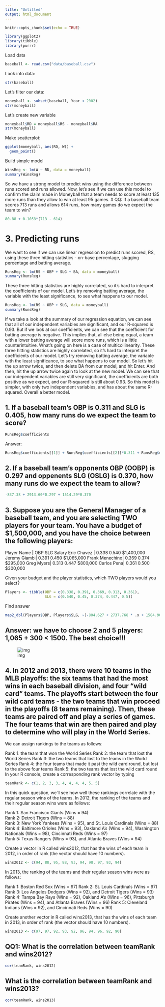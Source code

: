 ```yaml
---
title: "Untitled"
output: html_document
---
```


```r
knitr::opts_chunk$set(echo = TRUE)

library(ggplot2)
library(tibble)
library(purrr)
```
Load data
```r
baseball <- read.csv("data/baseball.csv")
```
Look into data:
```r
str(baseball)
```
Let's filter our data:
```r
moneyball <- subset(baseball, Year < 2002)
str(moneyball)
```
Let's create new variable
```r
moneyball$RD = moneyball$RS - moneyball$RA
str(moneyball)
```
Make scatterplot:
```r
ggplot(moneyball, aes(RD, W)) +
  geom_point()
```
Build simple model
```r
WinsReg <- lm(W ~ RD, data = moneyball)
summary(WinsReg)
```
So we have a strong model to predict wins using the difference between runs scored and runs allowed.
Now, let's see if we can use this model to confirm the claim made in Moneyball that a team needs
to score at least 135 more runs than they allow to win at least 95 games.
# QQ: If a baseball team scores 713 runs and allows 614 runs, how many games do we expect the team to win?
```r
80.88 + 0.1058*(713 - 614)
```

# 3. Predicting runs  
  
We want to see if we can use linear regression to predict runs scored, RS, using these three hitting statistics - on-base percentage, slugging percentage and batting average.
```r
RunsReg <- lm(RS ~ OBP + SLG + BA, data = moneyball)
summary(RunsReg)
```
These three hitting statistics are highly correlated, so it's hard to interpret the coefficients of our model. Let's try removing batting average, the variable with the least significance, to see what happens to our model.
```r
RunsReg <- lm(RS ~ OBP + SLG, data = moneyball)
summary(RunsReg)
```
If we take a look at the summary of our regression equation, we can see that all of our independent variables
are significant, and our R-squared is 0.93. But if we look at our coefficients, we can see that the coefficient for batting average
is negative. This implies that, all else being equal, a team with a lower batting average will score more runs, which is a little counterintuitive. What's going on here is a case of multicollinearity. These three hitting statistics are highly correlated,
so it's hard to interpret the coefficients of our model. Let's try removing batting average, the variable with the least significance, to see what happens to our model. So let's hit the up arrow twice, and then delete BA from our model, and hit Enter.
And then, hit the up arrow twice again to look at the new model. We can see that our independent variables are still
very significant, the coefficients are both positive as we expect, and our R-squared is still about 0.93.
So this model is simpler, with only two independent variables, and has about the same R-squared. Overall a better model.
  
## 1. If a baseball team's OBP is 0.311 and SLG is 0.405, how many runs do we expect the team to score?  
  
```r
RunsReg$coefficients
```
Answer:
```r
RunsReg$coefficients[[1]] + RunsReg$coefficients[[2]]*0.311 + RunsReg$coefficients[[3]]*0.405
```

## 2. If a baseball team's opponents OBP (OOBP) is 0.297 and oppenents SLG (OSLG) is 0.370, how many runs do we expect the team to allow?

```r
-837.38 + 2913.60*0.297 + 1514.29*0.370
```
## 3. Suppose you are the General Manager of a baseball team, and you are selecting TWO players for your team. You have a budget of $1,500,000, and you have the choice between the following players:

Player Name	 | OBP	SLG	Salary
Eric Chavez	 |  0.338	 0.540	$1,400,000
Jeremy Giambi|  0.391	 0.450	$1,065,000
Frank Menechino| 0.369	0.374	$295,000
Greg Myers|   	0.313	 0.447	$800,000
Carlos Pena|	  0.361	 0.500	$300,000

Given your budget and the player statistics, which TWO players would you select?
```r
Players <- tibble(OBP = c(0.338, 0.391, 0.369, 0.313, 0.361),
                  SLG = c(0.540, 0.45, 0.374, 0.447, 0.5))
```
Find answer
```r
map2_dbl(Players$OBP, Players$SLG, ~(-804.627 + 2737.768 * .x + 1584.9086 * .y))
```
## Answer: we have to choose 2 and 5 players: 1,065 + 300 < 1500. The best choice!!!

![img]('unit2-Linear_regression/img/QQ2-3.png')

## 4. In 2012 and 2013, there were 10 teams in the MLB playoffs: the six teams that had the most wins in each baseball division, and four "wild card" teams. The playoffs start between the four wild card teams - the two teams that win proceed in the playoffs (8 teams remaining). Then, these teams are paired off and play a series of games. The four teams that win are then paired and play to determine who will play in the World Series. 

We can assign rankings to the teams as follows:

Rank 1: the team that won the World Series
Rank 2: the team that lost the World Series
Rank 3: the two teams that lost to the teams in the World Series
Rank 4: the four teams that made it past the wild card round, but lost to the above four teams
Rank 5: the two teams that lost the wild card round
In your R console, create a corresponding rank vector by typing

```r
teamRank <- c(1, 2, 3, 3, 4, 4, 4, 4, 5, 5)
```

In this quick question, we'll see how well these rankings correlate with the regular season wins of the teams. In 2012, the ranking of the teams and their regular season wins were as follows:  
  
Rank 1: San Francisco Giants (Wins = 94)  
Rank 2: Detroit Tigers (Wins = 88)  
Rank 3: New York Yankees (Wins = 95), and St. Louis Cardinals (Wins = 88)  
Rank 4: Baltimore Orioles (Wins = 93), Oakland A's (Wins = 94), Washington Nationals (Wins = 98), Cincinnati Reds (Wins = 97)  
Rank 5: Texas Rangers (Wins = 93), and Atlanta Braves (Wins = 94)  
  
Create a vector in R called wins2012, that has the wins of each team in 2012, in order of rank (the vector should have 10 numbers).

```r
wins2012 <- c(94, 88, 95, 88, 93, 94, 98, 97, 93, 94)
```
In 2013, the ranking of the teams and their regular season wins were as follows:  
  
Rank 1: Boston Red Sox (Wins = 97)
Rank 2: St. Louis Cardinals (Wins = 97)
Rank 3: Los Angeles Dodgers (Wins = 92), and Detroit Tigers (Wins = 93)
Rank 4: Tampa Bay Rays (Wins = 92), Oakland A's (Wins = 96), Pittsburgh Pirates (Wins = 94), and Atlanta Braves (Wins = 96)
Rank 5: Cleveland Indians (Wins = 92), and Cincinnati Reds (Wins = 90) 
  
Create another vector in R called wins2013, that has the wins of each team in 2013, in order of rank (the vector should have 10 numbers).  
```r
wins2013 <- c(97, 97, 92, 93, 92, 96, 94, 96, 92, 90)
```

## QQ1: What is the correlation between teamRank and wins2012?

```r
cor(teamRank, wins2012)
```

## What is the correlation between teamRank and wins2013?

```r
cor(teamRank, wins2013)
```
